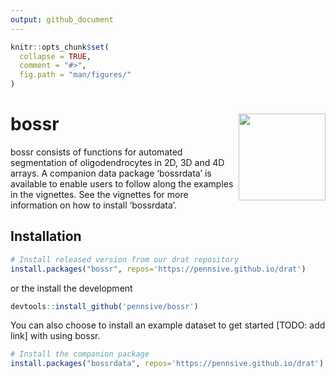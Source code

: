 ```yaml
---
output: github_document
---
```


<!-- README.md is generated from README.Rmd. Please edit that file -->

```r
knitr::opts_chunk$set(
  collapse = TRUE,
  comment = "#>",
  fig.path = "man/figures/"
)
```

# bossr <a href="https://pennsive.github.io/bossr/"><img src="man/figures/logo.png" align="right" height="139" /></a>

<!-- badges: start --
[![CRAN Status](https://www.r-pkg.org/badges/version/pkgdown)](https://cran.r-project.org/package=pkgdown){.pkgdown-release}
[![R-CMD-check](https://github.com/r-lib/pkgdown/workflows/R-CMD-check/badge.svg)](https://github.com/r-lib/pkgdown/actions){.pkgdown-devel}
[![Codecov test coverage](https://codecov.io/gh/r-lib/pkgdown/branch/main/graph/badge.svg)](https://app.codecov.io/gh/r-lib/pkgdown?branch=main)
 badges: end -->

bossr consists of functions for automated segmentation of oligodendrocytes in 2D, 3D and 4D arrays. A companion data package 'bossrdata' is available to enable users to follow along the examples in the vignettes. See the vignettes for more information on how to install 'bossrdata'.

## Installation

```r
# Install released version from our drat repository
install.packages("bossr", repos='https://pennsive.github.io/drat')
```

or the install the development 

```r
devtools::install_github('pennsive/bossr')
```

You can also choose to install an example dataset to get started [TODO: add link] with using bossr.

```r
# Install the companion package
install.packages("bossrdata", repos='https://pennsive.github.io/drat')
```

